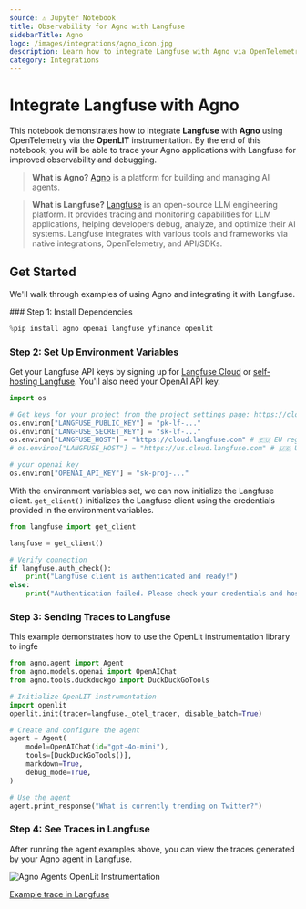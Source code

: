 ```yaml
---
source: ⚠️ Jupyter Notebook
title: Observability for Agno with Langfuse
sidebarTitle: Agno
logo: /images/integrations/agno_icon.jpg
description: Learn how to integrate Langfuse with Agno via OpenTelemetry
category: Integrations
---
```


# Integrate Langfuse with Agno

This notebook demonstrates how to integrate **Langfuse** with **Agno** using OpenTelemetry via the **OpenLIT** instrumentation. By the end of this notebook, you will be able to trace your Agno applications with Langfuse for improved observability and debugging.

> **What is Agno?** [Agno](https://docs.agno.com/) is a platform for building and managing AI agents.

> **What is Langfuse?** [Langfuse](https://langfuse.com) is an open-source LLM engineering platform. It provides tracing and monitoring capabilities for LLM applications, helping developers debug, analyze, and optimize their AI systems. Langfuse integrates with various tools and frameworks via native integrations, OpenTelemetry, and API/SDKs.

## Get Started

We'll walk through examples of using Agno and integrating it with Langfuse.

<Steps>
### Step 1: Install Dependencies

```python
%pip install agno openai langfuse yfinance openlit
```

### Step 2: Set Up Environment Variables

Get your Langfuse API keys by signing up for [Langfuse Cloud](https://cloud.langfuse.com) or [self-hosting Langfuse](https://langfuse.com/self-hosting). You'll also need your OpenAI API key.

```python
import os

# Get keys for your project from the project settings page: https://cloud.langfuse.com
os.environ["LANGFUSE_PUBLIC_KEY"] = "pk-lf-..."
os.environ["LANGFUSE_SECRET_KEY"] = "sk-lf-..."
os.environ["LANGFUSE_HOST"] = "https://cloud.langfuse.com" # 🇪🇺 EU region
# os.environ["LANGFUSE_HOST"] = "https://us.cloud.langfuse.com" # 🇺🇸 US region

# your openai key
os.environ["OPENAI_API_KEY"] = "sk-proj-..."
```

With the environment variables set, we can now initialize the Langfuse client. `get_client()` initializes the Langfuse client using the credentials provided in the environment variables.

```python
from langfuse import get_client

langfuse = get_client()

# Verify connection
if langfuse.auth_check():
    print("Langfuse client is authenticated and ready!")
else:
    print("Authentication failed. Please check your credentials and host.")
```

### Step 3: Sending Traces to Langfuse

This example demonstrates how to use the OpenLit instrumentation library to ingfe

```python
from agno.agent import Agent
from agno.models.openai import OpenAIChat
from agno.tools.duckduckgo import DuckDuckGoTools

# Initialize OpenLIT instrumentation
import openlit
openlit.init(tracer=langfuse._otel_tracer, disable_batch=True)

# Create and configure the agent
agent = Agent(
    model=OpenAIChat(id="gpt-4o-mini"),
    tools=[DuckDuckGoTools()],
    markdown=True,
    debug_mode=True,
)

# Use the agent
agent.print_response("What is currently trending on Twitter?")
```

### Step 4: See Traces in Langfuse

After running the agent examples above, you can view the traces generated by your Agno agent in Langfuse.

![Agno Agents OpenLit Instrumentation](https://langfuse.com/images/cookbook/integration-agno-agents/agno-agents-openlit.png)

[Example trace in Langfuse](https://cloud.langfuse.com/project/cloramnkj0002jz088vzn1ja4/traces/080130871f53145aecf7c29d5dfb6e4c?timestamp=2025-06-11T14:01:32.598Z&display=details)

</Steps>


<LearnMore />
